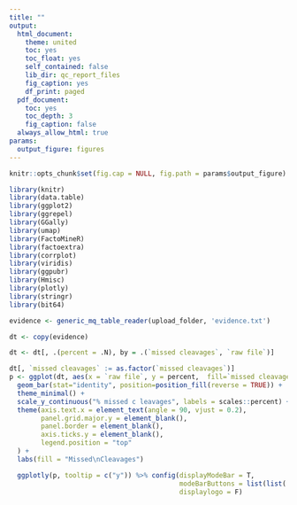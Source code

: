 ```yaml
---
title: ""
output:
  html_document:
    theme: united
    toc: yes
    toc_float: yes
    self_contained: false
    lib_dir: qc_report_files
    fig_caption: yes
    df_print: paged
  pdf_document:
    toc: yes
    toc_depth: 3
    fig_caption: false
  always_allow_html: true
params:
  output_figure: figures
---
```


```r
knitr::opts_chunk$set(fig.cap = NULL, fig.path = params$output_figure)

library(knitr)
library(data.table)
library(ggplot2)
library(ggrepel)
library(GGally)
library(umap)
library(FactoMineR)
library(factoextra)
library(corrplot)
library(viridis)
library(ggpubr)
library(Hmisc)
library(plotly)
library(stringr)
library(bit64)
```

```r
evidence <- generic_mq_table_reader(upload_folder, 'evidence.txt')
```


```r
dt <- copy(evidence)

dt <- dt[, .(percent = .N), by = .(`missed cleavages`, `raw file`)]

dt[, `missed cleavages` := as.factor(`missed cleavages`)]
p <- ggplot(dt, aes(x = `raw file`, y = percent,  fill=`missed cleavages`, label=`raw file`)) +
  geom_bar(stat="identity", position=position_fill(reverse = TRUE)) +
  theme_minimal() +
  scale_y_continuous("% missed c leavages", labels = scales::percent) +
  theme(axis.text.x = element_text(angle = 90, vjust = 0.2),
        panel.grid.major.y = element_blank(),
        panel.border = element_blank(),
        axis.ticks.y = element_blank(),
        legend.position = "top"
  ) +
  labs(fill = "Missed\nCleavages")

  ggplotly(p, tooltip = c("y")) %>% config(displayModeBar = T, 
                                           modeBarButtons = list(list('toImage')),
                                           displaylogo = F)
```
